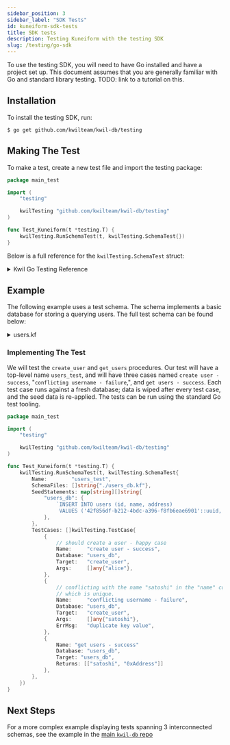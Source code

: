 ```yaml
---
sidebar_position: 3
sidebar_label: "SDK Tests"
id: kuneiform-sdk-tests
title: SDK tests
description: Testing Kuneiform with the testing SDK
slug: /testing/go-sdk
---
```


To use the testing SDK, you will need to have Go installed and have a project set up.
This document assumes that you are generally familiar with Go and standard library testing.
TODO: link to a tutorial on this.

## Installation

To install the testing SDK, run:

```shell
$ go get github.com/kwilteam/kwil-db/testing
```

## Making The Test

To make a test, create a new test file and import the testing package:

```go title="main_test.go"
package main_test

import (
	"testing"

	kwilTesting "github.com/kwilteam/kwil-db/testing"
)

func Test_Kuneiform(t *testing.T) {
	kwilTesting.RunSchemaTest(t, kwilTesting.SchemaTest{})
}
```

Below is a full reference for the `kwilTesting.SchemaTest` struct:

<details>
  <summary> Kwil Go Testing Reference </summary>

```go
// SchemaTest allows for testing schemas against a live database.
// It allows for several ways of specifying schemas to deploy, as well
// as functions that can be run against the schemas, and expected results.
type SchemaTest struct {
	// Name is the name of the test case.
	Name string `json:"name"`
	// Schemas are plain text schemas to deploy as
	// part of the text.
	Schemas []string `json:"-"`
	// SchemaFiles are paths to the schema files to deploy.
	SchemaFiles []string `json:"schema_files"`
	// SeedStatements are SQL statements run before each test that are
	// meant to seed the database with data. It maps the database name
	// to the SQL statements to run. The name is the database name,
	// defined using "database <name>;". The test case will derive the
	// DBID from the name.
	SeedStatements map[string][]string `json:"seed_statements"`
	// TestCases execute actions or procedures against the database
	// engine, taking certain inputs and expecting certain outputs or
	// errors. These run separately from the functions, and separately
	// from each other. They are the easiest way to test the database
	// engine, but if more nuanced tests are needed (e.g. to simulate
	// several different wallets), the FunctionTests field should be used
	// instead. All schemas will be redeployed and all seed data re-applied
	// between executing each TestCase.
	TestCases []TestCase `json:"test_cases"`
	// FunctionTests are arbitrary functions that can be used to
	// execute any logic against the schemas.
	// All schemas will be reset before each function is run.
	// FunctionTests are more cumbersome to use than TestCases, but
	// they allow for more nuanced testing and flexibility.
	// All functions and testcases are run against fresh schemas.
	FunctionTests []TestFunc `json:"-"`
}

// TestCase executes an action or procedure against the database engine.
// It can be given inputs, expected outputs, expected error types,
// and expected error messages.
type TestCase struct {
	// Name is a name that the test will be identified by if it fails.
	Name string `json:"name"`
	// Database is the name of the database schema to execute the
	// action/procedure against. This is the database NAME,
	// defined using "database <name>;". The test case will
	// derive the DBID from the name.
	Database string `json:"database"`
	// Name is the name of the action/procedure.
	Target string `json:"target"`
	// Args are the inputs to the action/procedure.
	// If the action/procedure takes no parameters, this should be nil.
	Args []any `json:"args"`
	// Returns are the expected outputs of the action/procedure.
	// It takes a two-dimensional array to model the output of a table.
	// If the action/procedure has no outputs, this should be nil.
	Returns [][]any `json:"returns"`
	// Err is the expected error type. If no error is expected, this
	// should be nil.
	Err error `json:"-"`
	// ErrMsg will search the error returned by the action/procedure for
	// the given substring. If no error is expected, this should be an
	// empty string.
	ErrMsg string `json:"error"`
	// Signer sets the @caller, and the bytes will be used as the @signer.
	// If empty, the test case schema deployer will be used.
	Caller string `json:"caller"`
	// BlockHeight sets the blockheight for the test, accessible by
	// the @height variable. If not set, it will default to 0.
	Height int64 `json:"height"`
}

// TestFunc is a function that can be run against the database engine.
// A returned error signals a failed test.
type TestFunc func(ctx context.Context, platform *Platform) error
```

</details>

## Example

The following example uses a test schema. The schema implements a basic database
for storing a querying users. The full test schema can be found below:

<details>
  <summary> users.kf </summary>

```sql showLineNumbers
database users_db;

table users {
  id uuid primary key,
  name text not null unique,
  address text not null unique
}

procedure create_user ($name text) public  {
  // derive a deterministic uuid from the blockchain transaction ID
  // https://www.postgresql.org/docs/16.1/uuid-ossp.html#UUID-OSSP-FUNCTIONS-SECT
  $uuid := uuid_generate_v5('f541de32-5ede-4083-bdbc-b29c3f02be9e'::uuid, @txid);

  insert into users (id, name, address)
  values ($uuid, $name, @caller);
}

procedure get_users() public view returns table (name text, address text) {
  return select name, address from users;
}
```
</details>

### Implementing The Test

We will test the `create_user` and `get_users` procedures. Our test will have a top-level
name `users_test`, and will have three cases named `create user - success`,
"`conflicting username - failure`,", and `get users - success`. Each test case runs against
a fresh database; data is wiped after every test case, and the seed data is re-applied.
The tests can be run using the standard Go test tooling.

```go title="main_test.go"
package main_test

import (
	"testing"

	kwilTesting "github.com/kwilteam/kwil-db/testing"
)

func Test_Kuneiform(t *testing.T) {
	kwilTesting.RunSchemaTest(t, kwilTesting.SchemaTest{
        Name:        "users_test",
		SchemaFiles: []string{"./users_db.kf"},
		SeedStatements: map[string][]string{
			"users_db": {
				`INSERT INTO users (id, name, address)
				 VALUES ('42f856df-b212-4bdc-a396-f8fb6eae6901'::uuid, 'satoshi', '0xAddress')`,
			},
		},
		TestCases: []kwilTesting.TestCase{
			{
				// should create a user - happy case
				Name:     "create user - success",
				Database: "users_db",
				Target:   "create_user",
				Args:     []any{"alice"},
			},
			{
				// conflicting with the name "satoshi" in the "name" column,
				// which is unique.
				Name:     "conflicting username - failure",
				Database: "users_db",
				Target:   "create_user",
				Args:     []any{"satoshi"},
				ErrMsg:   "duplicate key value",
			},
            {
                Name: "get users - success"
                Database: "users_db",
                Target: "users_db",
                Returns: [["satoshi", "0xAddress"]]
            },
		},
    })
}
```

## Next Steps

For a more complex example displaying tests spanning 3 interconnected schemas,
see the example in the [main `kwil-db` repo](<https://github.com/kwilteam/kwil-db/testing/proxy>)